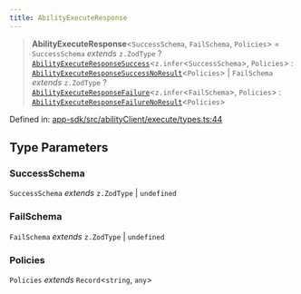 ```yaml
---
title: AbilityExecuteResponse
---
```


> **AbilityExecuteResponse**\<`SuccessSchema`, `FailSchema`, `Policies`\> = `SuccessSchema` *extends* `z.ZodType` ? [`AbilityExecuteResponseSuccess`](/api-reference/app-sdk/abilityClient/interfaces/AbilityExecuteResponseSuccess)\<`z.infer`\<`SuccessSchema`\>, `Policies`\> : [`AbilityExecuteResponseSuccessNoResult`](/api-reference/app-sdk/abilityClient/interfaces/AbilityExecuteResponseSuccessNoResult)\<`Policies`\> \| `FailSchema` *extends* `z.ZodType` ? [`AbilityExecuteResponseFailure`](/api-reference/app-sdk/abilityClient/interfaces/AbilityExecuteResponseFailure)\<`z.infer`\<`FailSchema`\>, `Policies`\> : [`AbilityExecuteResponseFailureNoResult`](/api-reference/app-sdk/abilityClient/interfaces/AbilityExecuteResponseFailureNoResult)\<`Policies`\>

Defined in: [app-sdk/src/abilityClient/execute/types.ts:44](https://github.com/LIT-Protocol/Vincent/blob/59bbcc58961d006596c8c80671cc1200f69f2946/packages/libs/app-sdk/src/abilityClient/execute/types.ts#L44)

## Type Parameters

### SuccessSchema

`SuccessSchema` *extends* `z.ZodType` \| `undefined`

### FailSchema

`FailSchema` *extends* `z.ZodType` \| `undefined`

### Policies

`Policies` *extends* `Record`\<`string`, `any`\>
